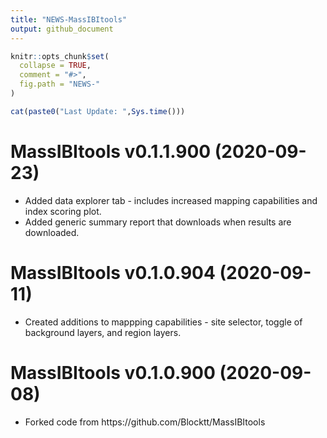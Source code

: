 ```yaml
---
title: "NEWS-MassIBItools"
output: github_document
---
```


<!-- NEWS.md is generated from NEWS.Rmd. Please edit that file -->

```r
knitr::opts_chunk$set(
  collapse = TRUE,
  comment = "#>",
  fig.path = "NEWS-"
)
```

```r
cat(paste0("Last Update: ",Sys.time()))
```

MassIBItools v0.1.1.900 (2020-09-23)
================
* Added data explorer tab - includes increased mapping capabilities and index scoring plot. 
* Added generic summary report that downloads when results are downloaded.

MassIBItools v0.1.0.904 (2020-09-11)
================
* Created additions to mappping capabilities - site selector, toggle of background layers, and region layers. 

MassIBItools v0.1.0.900 (2020-09-08)
================

* Forked code from https://github.com/Blocktt/MassIBItools
